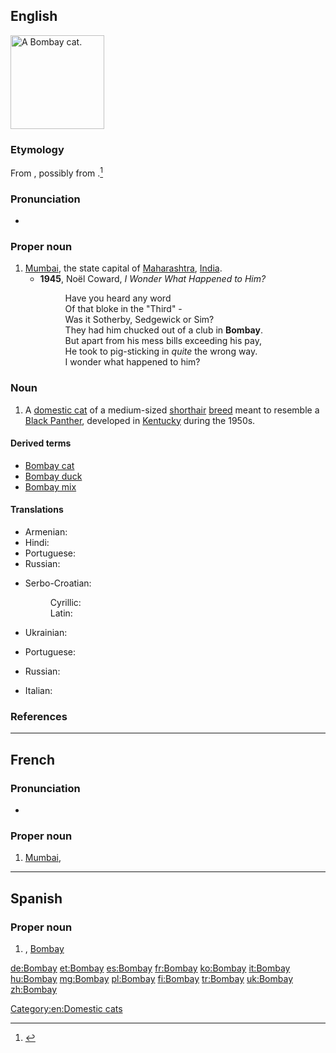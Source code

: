 ==English==
[[File:Bombay Cat - Head.jpg|thumb|right|150px|A Bombay cat.]]
{{wikipedia|Bombay cat}}
{{commonscat|Bombay Cat}}

===Etymology===
From {{etyl|pt|en}} {{term|Bombaim|lang=pt}}, possibly from {{etyl|mr|en}} {{term|tr=Mumbadevi|||goddess Mumba|lang=mr}}.<ref>{{R:Online_Etymology_Dictionary}}</ref>

===Pronunciation===
* {{rhymes|eɪ|lang=en}}

===Proper noun===
{{en-proper noun}}

# [[Mumbai]], the state capital of [[Maharashtra]], [[India]].
#* '''1945''', Noël Coward, ''I Wonder What Happened to Him?''
#*: Have you heard any word<br>Of that bloke in the "Third" -<br>Was it Sotherby, Sedgewick or Sim?<br>They had him chucked out of a club in '''Bombay'''.<br>But apart from his mess bills exceeding his pay,<br>He took to pig-sticking in ''quite'' the wrong way.<br>I wonder what happened to him?

===Noun===
{{en-noun}}

# A [[domestic cat]] of a medium-sized [[shorthair]] [[breed]] meant to resemble a [[panther|Black Panther]], developed in [[Kentucky]] during the 1950s.

====Derived terms====
* [[Bombay cat]]
* [[Bombay duck]]
* [[Bombay mix]]

====Translations====
{{trans-top-also|former name of Mumbai|Mumbai}}
* Armenian: {{t|hy|Բոմբեյ}}
* Hindi: {{t+|hi|बम्बई|m|tr=bambaii|sc=Deva}}
* Portuguese: {{t|pt|Bombaim}}
* Russian: {{t+|ru|Бомбе́й|m}}
{{trans-mid}}
* Serbo-Croatian:
*: Cyrillic: {{t|sh|Бомбај|m}}
*: Latin: {{t|sh|Bombaj|m}}
* Ukrainian: {{t|uk|Бомбей}}
{{trans-bottom}}

{{trans-see|Mumbai}}

{{trans-top|cat}}
* Portuguese: {{t|pt|bombaim|m}}
{{trans-mid}}
* Russian: {{t|ru|Бомбе́йская ко́шка|f}}
{{trans-bottom}}

{{checktrans-top}}
* Italian: {{t-check|it|gatto Bombay}}
{{trans-mid}}
{{trans-bottom}}

===References===
<references/>

[[Category:en:Domestic cats]]

----

==French==
{{wikipedia|lang=fr}}

===Pronunciation===
* {{IPA|/bɔ̃.bɛ/|lang=fr}}

===Proper noun===
{{fr-proper noun}}

# [[Mumbai]], {{l|en|Bombay}}

----

==Spanish==
{{wikipedia|lang=es}}

===Proper noun===
{{es-proper noun|m}}

# {{l|en|Mumbai}}, [[Bombay]]

[[de:Bombay]]
[[et:Bombay]]
[[es:Bombay]]
[[fr:Bombay]]
[[ko:Bombay]]
[[it:Bombay]]
[[hu:Bombay]]
[[mg:Bombay]]
[[pl:Bombay]]
[[fi:Bombay]]
[[tr:Bombay]]
[[uk:Bombay]]
[[zh:Bombay]]